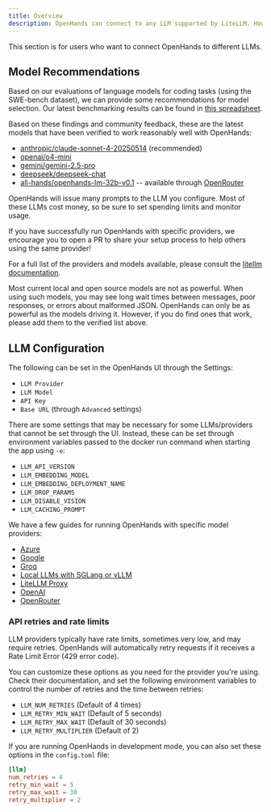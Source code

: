 ```yaml
---
title: Overview
description: OpenHands can connect to any LLM supported by LiteLLM. However, it requires a powerful model to work.
---
```


<Note>
This section is for users who want to connect OpenHands to different LLMs.
</Note>

## Model Recommendations

Based on our evaluations of language models for coding tasks (using the SWE-bench dataset), we can provide some
recommendations for model selection. Our latest benchmarking results can be found in [this spreadsheet](https://docs.google.com/spreadsheets/d/1wOUdFCMyY6Nt0AIqF705KN4JKOWgeI4wUGUP60krXXs/edit?gid=0).

Based on these findings and community feedback, these are the latest models that have been verified to work reasonably well with OpenHands:

- [anthropic/claude-sonnet-4-20250514](https://www.anthropic.com/api) (recommended)
- [openai/o4-mini](https://openai.com/index/introducing-o3-and-o4-mini/)
- [gemini/gemini-2.5-pro](https://blog.google/technology/google-deepmind/gemini-model-thinking-updates-march-2025/)
- [deepseek/deepseek-chat](https://api-docs.deepseek.com/)
- [all-hands/openhands-lm-32b-v0.1](https://www.all-hands.dev/blog/introducing-openhands-lm-32b----a-strong-open-coding-agent-model) -- available through [OpenRouter](https://openrouter.ai/all-hands/openhands-lm-32b-v0.1)


<Warning>
OpenHands will issue many prompts to the LLM you configure. Most of these LLMs cost money, so be sure to set spending
limits and monitor usage.
</Warning>

If you have successfully run OpenHands with specific providers, we encourage you to open a PR to share your setup process
to help others using the same provider!

For a full list of the providers and models available, please consult the
[litellm documentation](https://docs.litellm.ai/docs/providers).

<Note>
Most current local and open source models are not as powerful. When using such models, you may see long
wait times between messages, poor responses, or errors about malformed JSON. OpenHands can only be as powerful as the
models driving it. However, if you do find ones that work, please add them to the verified list above.
</Note>

## LLM Configuration

The following can be set in the OpenHands UI through the Settings:

- `LLM Provider`
- `LLM Model`
- `API Key`
- `Base URL` (through `Advanced` settings)

There are some settings that may be necessary for some LLMs/providers that cannot be set through the UI. Instead, these
can be set through environment variables passed to the docker run command when starting the app
using `-e`:

- `LLM_API_VERSION`
- `LLM_EMBEDDING_MODEL`
- `LLM_EMBEDDING_DEPLOYMENT_NAME`
- `LLM_DROP_PARAMS`
- `LLM_DISABLE_VISION`
- `LLM_CACHING_PROMPT`

We have a few guides for running OpenHands with specific model providers:

- [Azure](/usage/llms/azure-llms)
- [Google](/usage/llms/google-llms)
- [Groq](/usage/llms/groq)
- [Local LLMs with SGLang or vLLM](/usage/llms/local-llms)
- [LiteLLM Proxy](/usage/llms/litellm-proxy)
- [OpenAI](/usage/llms/openai-llms)
- [OpenRouter](/usage/llms/openrouter)

### API retries and rate limits

LLM providers typically have rate limits, sometimes very low, and may require retries. OpenHands will automatically
retry requests if it receives a Rate Limit Error (429 error code).

You can customize these options as you need for the provider you're using. Check their documentation, and set the
following environment variables to control the number of retries and the time between retries:

- `LLM_NUM_RETRIES` (Default of 4 times)
- `LLM_RETRY_MIN_WAIT` (Default of 5 seconds)
- `LLM_RETRY_MAX_WAIT` (Default of 30 seconds)
- `LLM_RETRY_MULTIPLIER` (Default of 2)

If you are running OpenHands in development mode, you can also set these options in the `config.toml` file:

```toml
[llm]
num_retries = 4
retry_min_wait = 5
retry_max_wait = 30
retry_multiplier = 2
```
